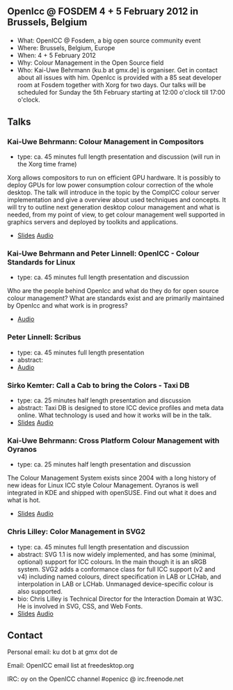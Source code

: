 <h2>OpenIcc @ FOSDEM 4 + 5 February 2012 in Brussels, Belgium</h2>

* What: OpenICC @ Fosdem, a big open source community event
* Where: Brussels, Belgium, Europe
* When: 4 + 5 February 2012
* Why: Colour Management in the Open Source field
* Who: Kai-Uwe Behrmann (ku.b at gmx.de] is organiser. Get in contact about all issues with him. OpenIcc is provided with a 85 seat developer room at Fosdem together with Xorg for two days. Our talks will be scheduled for Sunday the 5th February starting at 12:00 o'clock till 17:00 o'clock.

==Talks==

===Kai-Uwe Behrmann: Colour Management in Compositors===
* type: ca. 45 minutes full length presentation and discussion (will run in the Xorg time frame)
Xorg allows compositors to run on efficient GPU hardware. It is possibly to deploy GPUs for low power consumption colour correction of the whole desktop. The talk will introduce in the topic by the CompICC colour server implementation and give a overview about used techniques and concepts. It will try to outline next generation desktop colour management and what is needed, from my point of view, to get colour management well supported in graphics servers and deployed by toolkits and applications.
* [http://www.oyranos.org/FOSDEM2012/ColourManagementInCompositors2012.pdf Slides] [http://www.oyranos.org/FOSDEM2012/ColourManagementInCompositors.ogg Audio]

===Kai-Uwe Behrmann and Peter Linnell: OpenICC - Colour Standards for Linux===

* type: ca. 45 minutes full length presentation and discussion

Who are the people behind OpenIcc and what do they do for open source colour management? What are standards exist and are primarily maintained by OpenIcc and what work is in progress?

* [http://www.oyranos.org/FOSDEM2012/OpenICC.ogg Audio]

===Peter Linnell: Scribus===

* type: ca. 45 minutes full length presentation 
* abstract: 
* [http://www.oyranos.org/FOSDEM2012/Scribus.ogg Audio]

===Sirko Kemter: Call a Cab to bring the Colors - Taxi DB===

* type: ca. 25 minutes half length presentation and discussion 
* abstract: Taxi DB is designed to store ICC device profiles and meta data online. What technology is used and how it works will be in the talk. 
* [http://www.oyranos.org/FOSDEM2012/taxidb.svg Slides] [http://www.oyranos.org/FOSDEM2012/TaxiDB.ogg Audio]

===Kai-Uwe Behrmann: Cross Platform Colour Management with Oyranos===

* type: ca. 25 minutes half length presentation and discussion

The Colour Management System exists since 2004 with a long history of new ideas for Linux ICC style Colour Management. Oyranos is well integrated in KDE and shipped with openSUSE. Find out what it does and what is hot.

* [http://www.oyranos.org/FOSDEM2012/Oyranos2012.pdf Slides] [http://www.oyranos.org/FOSDEM2012/Oyranos.ogg Audio]

===Chris Lilley: Color Management in SVG2===

* type: ca. 45 minutes full length presentation and discussion 
* abstract: SVG 1.1 is now widely implemented, and has some (minimal, optional) support for ICC colours. In the main though it is an sRGB system. SVG2 adds a conformance class for full ICC support (v2 and v4) including named colours, direct specification in LAB or LCHab, and interpolation in LAB or LCHab. Unmanaged device-specific colour is also supported. 
* bio: Chris Lilley is Technical Director for the Interaction Domain at W3C. He is involved in SVG, CSS, and Web Fonts. 
* [http://www.oyranos.org/FOSDEM2012/ChrisLilley/cover-basic.svg Slides] [http://www.oyranos.org/FOSDEM2012/SVG2.ogg Audio]

==Contact==

Personal email: ku dot b at gmx dot de

Email: OpenICC email list at freedesktop.org

IRC: oy on the OpenICC channel #openicc @ irc.freenode.net